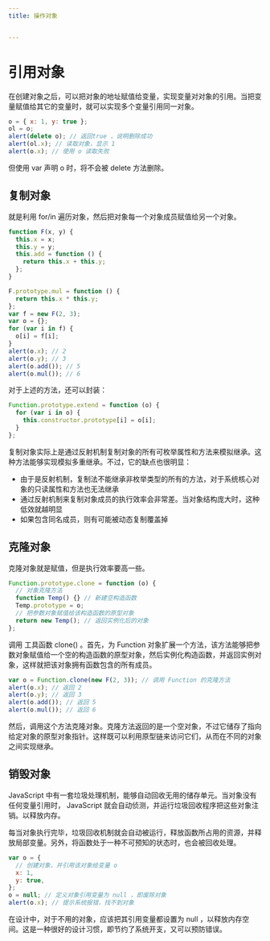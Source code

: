 ```yaml
---
title: 操作对象


---
```


# 引用对象

在创建对象之后，可以把对象的地址赋值给变量，实现变量对对象的引用。当把变量赋值给其它的变量时，就可以实现多个变量引用同一对象。

```js
o = { x: 1, y: true };
ol = o;
alert(delete o); // 返回true ，说明删除成功
alert(ol.x); // 读取对象，显示 1
alert(o.x); // 使用 o 读取失败
```

但使用 var 声明 o 时，将不会被 delete 方法删除。

## 复制对象

就是利用 for/in 遍历对象，然后把对象每一个对象成员赋值给另一个对象。

```js
function F(x, y) {
  this.x = x;
  this.y = y;
  this.add = function () {
    return this.x + this.y;
  };
}

F.prototype.mul = function () {
  return this.x * this.y;
};
var f = new F(2, 3);
var o = {};
for (var i in f) {
  o[i] = f[i];
}
alert(o.x); // 2
alert(o.y); // 3
alert(o.add()); // 5
alert(o.mul()); // 6
```

对于上述的方法，还可以封装：

```js
Function.prototype.extend = function (o) {
  for (var i in o) {
    this.constructor.prototype[i] = o[i];
  }
};
```

复制对象实际上是通过反射机制复制对象的所有可枚举属性和方法来模拟继承。这种方法能够实现模拟多重继承。不过，它的缺点也很明显：

- 由于是反射机制，复制法不能继承非枚举类型的所有的方法，对于系统核心对象的只读属性和方法也无法继承
- 通过反射机制来复制对象成员的执行效率会非常差。当对象结构庞大时，这种低效就越明显
- 如果包含同名成员，则有可能被动态复制覆盖掉

## 克隆对象

克隆对象就是赋值，但是执行效率要高一些。

```js
Function.prototype.clone = function (o) {
  // 对象克隆方法
  function Temp() {} // 新建空构造函数
  Temp.prototype = o;
  // 把参数对象赋值给该构造函数的原型对象
  return new Temp(); // 返回实例化后的对象
};
```

调用 工具函数 clone() 。首先，为 Function 对象扩展一个方法，该方法能够把参数对象赋值给一个空的构造函数的原型对象，然后实例化构造函数，并返回实例对象，这样就把该对象拥有函数包含的所有成员。

```js
var o = Function.clone(new F(2, 3)); // 调用 Function 的克隆方法
alert(o.x); // 返回 2
alert(o.y); // 返回 3
alert(o.add()); // 返回 5
alert(o.mul()); // 返回 6
```

然后，调用这个方法克隆对象。克隆方法返回的是一个空对象，不过它储存了指向给定对象的原型对象指针。这样既可以利用原型链来访问它们，从而在不同的对象之间实现继承。

## 销毁对象

JavaScript 中有一套垃圾处理机制，能够自动回收无用的储存单元。当对象没有任何变量引用时， JavaScript 就会自动侦测，并运行垃圾回收程序把这些对象注销。以释放内存。

每当对象执行完毕，垃圾回收机制就会自动被运行，释放函数所占用的资源，并释放局部变量。另外，将函数处于一种不可预知的状态时，也会被回收处理。

```js
var o = {
  // 创建对象，并引用该对象给变量 o
  x: 1,
  y: true,
};
o = null; // 定义对象引用变量为 null ，即废除对象
alert(o.x); // 提示系统报错，找不到对象
```

在设计中，对于不用的对象，应该把其引用变量都设置为 null ，以释放内存空间。这是一种很好的设计习惯，即节约了系统开支，又可以预防错误。

            